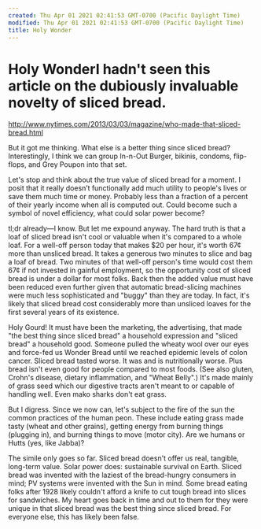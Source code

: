 ```yaml
---
created: Thu Apr 01 2021 02:41:53 GMT-0700 (Pacific Daylight Time)
modified: Thu Apr 01 2021 02:41:53 GMT-0700 (Pacific Daylight Time)
title: Holy Wonder
---
```

# Holy WonderI hadn't seen this article on the dubiously invaluable novelty of sliced bread.
http://www.nytimes.com/2013/03/03/magazine/who-made-that-sliced-bread.html

But it got me thinking. What else is a better thing since sliced bread?  Interestingly, I think we can group In-n-Out Burger, bikinis, condoms, flip-flops, and Grey Poupon into that set.

Let's stop and think about the true value of sliced bread for a moment. I posit that it really doesn’t functionally add much utility to people's lives or save them much time or money. Probably less than a fraction of a percent of their yearly income when all is computed out. Could become such a symbol of novel efficiency, what could solar power become?

tl;dr already—I know.  But let me expound anyway. The hard truth is that a loaf of sliced bread isn't cool or valuable when it's compared to a whole loaf.  For a well-off person today that makes $20 per hour, it's worth 67¢ more than unsliced bread.  It takes a generous two minutes to slice and bag a loaf of bread.  Two minutes of that well-off person's time would cost them 67¢ if not invested in gainful employment, so the opportunity cost of sliced bread is under a dollar for most folks. Back then the added value must have been reduced even further given that automatic bread-slicing machines were much less sophisticated and "buggy" than they are today. In fact, it's likely that sliced bread cost considerably more than unsliced loaves for the first several years of its existence.

Holy Gourd!  It must have been the marketing, the advertising, that made "the best thing since sliced bread" a household expression and "sliced bread" a household good.  Someone pulled the wheaty wool over our eyes and force-fed us Wonder Bread until we reached epidemic levels of colon cancer.  Sliced bread tasted worse.  It was and is nutritionally worse.  Plus bread isn't even good for people compared to most foods. (See also gluten, Crohn's disease, dietary inflammation, and "Wheat Belly".)  It's made mainly of grass seed which our digestive tracts aren't meant to or capable of handling well.  Even mako sharks don't eat grass.

But I digress.  Since we now can, let's subject to the fire of the sun the common practices of the human peon.  These include eating grass made tasty (wheat and other grains), getting energy from burning things (plugging in), and burning things to move (motor city).  Are we humans or Hutts (yes, like Jabba)?

The simile only goes so far. Sliced bread doesn't offer us real, tangible, long-term value.  Solar power does: sustainable survival on Earth. Sliced bread was invented with the laziest of the bread-hungry consumers in mind; PV systems were invented with the Sun in mind.  Some bread eating folks after 1928 likely couldn't afford a knife to cut tough bread into slices for sandwiches.  My heart goes back in time and out to them for they were unique in that sliced bread was the best thing since sliced bread.  For everyone else, this has likely been false.